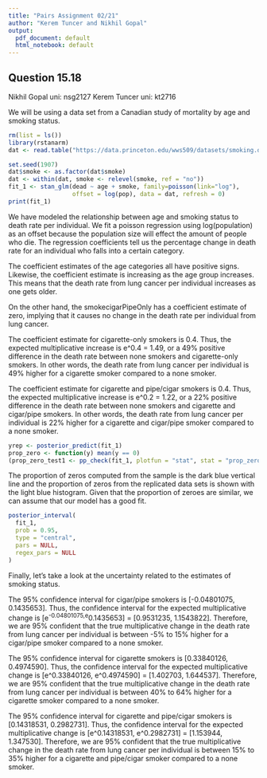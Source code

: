```yaml
---
title: "Pairs Assignment 02/21"
author: "Kerem Tuncer and Nikhil Gopal"
output:
  pdf_document: default
  html_notebook: default
---
```


## Question 15.18

Nikhil Gopal uni: nsg2127
Kerem Tuncer uni: kt2716

We will be using a data set from a Canadian study of mortality by age and smoking status.

```r
rm(list = ls())
library(rstanarm)
dat <- read.table("https://data.princeton.edu/wws509/datasets/smoking.dat")
```

```r
set.seed(1907)
dat$smoke <- as.factor(dat$smoke)
dat <- within(dat, smoke <- relevel(smoke, ref = "no"))
fit_1 <- stan_glm(dead ~ age + smoke, family=poisson(link="log"), 
                  offset = log(pop), data = dat, refresh = 0)
print(fit_1)
```

We have modeled the relationship between age and smoking status to death rate per individual. We fit a poisson regression using log(population) as an offset because the population size will effect the amount of people who die. The regression coefficients tell us the percentage change in death rate for an individual who falls into a certain category.

The coefficient estimates of the age categories all have positive signs. Likewise, the coefficient estimate is increasing as the age group increases. This means that the death rate from lung cancer per individual increases as one gets older.

On the other hand, the smokecigarPipeOnly has a coefficient estimate of zero, implying that it causes no change in the death rate per individual from lung cancer.

The coefficient estimate for cigarette-only smokers is 0.4. Thus, the expected multiplicative increase is e^0.4 = 1.49, or a 49% positive difference in the death rate between none smokers and cigarette-only smokers. In other words, the death rate from lung cancer per individual is 49% higher for a cigarette smoker compared to a none smoker. 

The coefficient estimate for cigarette and pipe/cigar smokers is 0.4. Thus, the expected multiplicative increase is e^0.2 = 1.22, or a 22% positive difference in the death rate between none smokers and cigarette and cigar/pipe smokers. In other words, the death rate from lung cancer per individual is 22% higher for a cigarette and cigar/pipe smoker compared to a none smoker. 

```r
yrep <- posterior_predict(fit_1)
prop_zero <- function(y) mean(y == 0)
(prop_zero_test1 <- pp_check(fit_1, plotfun = "stat", stat = "prop_zero", binwidth = .005))
```

The proportion of zeros computed from the sample is the dark blue vertical line and the proportion of zeros from the replicated data sets is shown with the light blue histogram. Given that the proportion of zeroes are similar, we can assume that our model has a good fit.

```r
posterior_interval(
  fit_1,
  prob = 0.95,
  type = "central",
  pars = NULL,
  regex_pars = NULL
)
```

Finally, let's take a look at the uncertainty related to the estimates of smoking status.

The 95% confidence interval for cigar/pipe smokers is [-0.04801075,  0.1435653]. Thus, the confidence interval for the expected multiplicative change is [e^-0.04801075,e^0.1435653] = [0.9531235, 1.1543822]. Therefore, we are 95% confident that the true multiplicative change in the death rate from lung cancer per individual is between -5% to 15% higher for a cigar/pipe smoker compared to a none smoker.

The 95% confidence interval for cigarette smokers is [0.33840126,  0.4974590]. Thus, the confidence interval for the expected multiplicative change is [e^0.33840126, e^0.4974590] = [1.402703, 1.644537]. Therefore, we are 95% confident that the true multiplicative change in the death rate from lung cancer per individual is between 40% to 64% higher for a cigarette smoker compared to a none smoker.

The 95% confidence interval for cigarette and pipe/cigar smokers is [0.14318531,  0.2982731]. Thus, the confidence interval for the expected multiplicative change is [e^0.14318531,  e^0.2982731] = [1.153944, 1.347530]. Therefore, we are 95% confident that the true multiplicative change in the death rate from lung cancer per individual is between 15% to 35% higher for a cigarette and pipe/cigar smoker compared to a none smoker.



